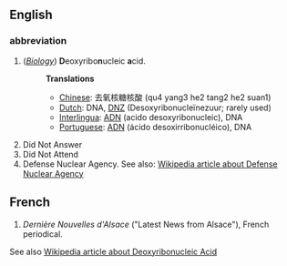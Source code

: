 ==English==
===abbreviation===
#(''[[w:Biology|Biology]]'') '''D'''eoxyribo'''n'''ucleic '''a'''cid.
#:'''Translations'''
#:*[[Chinese]]: 去氧核糖核酸 (qu4 yang3 he2 tang2 he2 suan1)
#:*[[Dutch]]: DNA, [[DNZ]] (Desoxyribonucleïnezuur; rarely used)
#:*[[Interlingua]]: [[ADN]] (acido desoxyribonucleic), DNA
#:*[[Portuguese]]: [[ADN]] (ácido desoxirribonucléico), DNA
# Did Not Answer
# Did Not Attend
# Defense Nuclear Agency. See also: [[w:Defense Nuclear Agency|Wikipedia article about Defense Nuclear Agency]]

==French==
#''Dernière Nouvelles d'Alsace'' ("Latest News from Alsace"), French periodical.

See also [[w:DNA|Wikipedia article about Deoxyribonucleic Acid]]